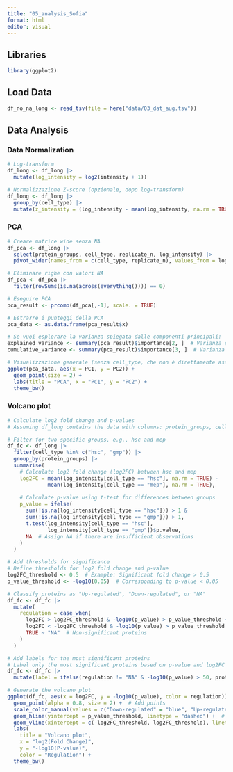 ```yaml
---
title: "05_analysis_Sofia"
format: html
editor: visual
---
```


## Libraries

```r
library(ggplot2)
```

## Load Data

```r
df_no_na_long <- read_tsv(file = here("data/03_dat_aug.tsv"))
```

## Data Analysis

### Data Normalization

```r
# Log-transform
df_long <- df_long |> 
  mutate(log_intensity = log2(intensity + 1))

# Normalizzazione Z-score (opzionale, dopo log-transform)
df_long <- df_long |> 
  group_by(cell_type) |> 
  mutate(z_intensity = (log_intensity - mean(log_intensity, na.rm = TRUE)) / sd(log_intensity, na.rm = TRUE))
```

### PCA

```r
# Creare matrice wide senza NA
df_pca <- df_long |> 
  select(protein_groups, cell_type, replicate_n, log_intensity) |> 
  pivot_wider(names_from = c(cell_type, replicate_n), values_from = log_intensity)

# Eliminare righe con valori NA
df_pca <- df_pca |> 
  filter(rowSums(is.na(across(everything()))) == 0)

# Eseguire PCA
pca_result <- prcomp(df_pca[,-1], scale. = TRUE)

# Estrarre i punteggi della PCA
pca_data <- as.data.frame(pca_result$x)

# Se vuoi esplorare la varianza spiegata dalle componenti principali:
explained_variance <- summary(pca_result)$importance[2, ]  # Varianza spiegata
cumulative_variance <- summary(pca_result)$importance[3, ]  # Varianza cumulativa

# Visualizzazione generale (senza cell_type, che non è direttamente associato alle righe)
ggplot(pca_data, aes(x = PC1, y = PC2)) +
  geom_point(size = 2) +
  labs(title = "PCA", x = "PC1", y = "PC2") +
  theme_bw()


```

### Volcano plot

```r
# Calculate log2 fold change and p-values
# Assuming df_long contains the data with columns: protein_groups, cell_type, replicate_n, log_intensity

# Filter for two specific groups, e.g., hsc and mep
df_fc <- df_long |> 
  filter(cell_type %in% c("hsc", "gmp")) |> 
  group_by(protein_groups) |> 
  summarise(
    # Calculate log2 fold change (log2FC) between hsc and mep
    log2FC = mean(log_intensity[cell_type == "hsc"], na.rm = TRUE) - 
             mean(log_intensity[cell_type == "mep"], na.rm = TRUE),
    
    # Calculate p-value using t-test for differences between groups
    p_value = ifelse(
      sum(!is.na(log_intensity[cell_type == "hsc"])) > 1 & 
      sum(!is.na(log_intensity[cell_type == "gmp"])) > 1,
      t.test(log_intensity[cell_type == "hsc"], 
             log_intensity[cell_type == "gmp"])$p.value,
      NA  # Assign NA if there are insufficient observations
    )
  )

# Add thresholds for significance
# Define thresholds for log2 fold change and p-value
log2FC_threshold <- 0.5  # Example: Significant fold change > 0.5
p_value_threshold <- -log10(0.05)  # Corresponding to p-value < 0.05

# Classify proteins as "Up-regulated", "Down-regulated", or "NA"
df_fc <- df_fc |> 
  mutate(
    regulation = case_when(
      log2FC > log2FC_threshold & -log10(p_value) > p_value_threshold ~ "Up-regulated",
      log2FC < -log2FC_threshold & -log10(p_value) > p_value_threshold ~ "Down-regulated",
      TRUE ~ "NA"  # Non-significant proteins
    )
  )

# Add labels for the most significant proteins
# Label only the most significant proteins based on p-value and log2FC
df_fc <- df_fc |> 
  mutate(label = ifelse(regulation != "NA" & -log10(p_value) > 50, protein_groups, NA))

# Generate the volcano plot
ggplot(df_fc, aes(x = log2FC, y = -log10(p_value), color = regulation)) +
  geom_point(alpha = 0.8, size = 2) +  # Add points
  scale_color_manual(values = c("Down-regulated" = "blue", "Up-regulated" = "red", "NA" = "gray")) +
  geom_hline(yintercept = p_value_threshold, linetype = "dashed") +  # Add horizontal threshold for p-value
  geom_vline(xintercept = c(-log2FC_threshold, log2FC_threshold), linetype = "dashed") +  # Add vertical thresholds for log2FC
  labs(
    title = "Volcano plot",
    x = "log2(Fold Change)",
    y = "-log10(P-value)",
    color = "Regulation") +
  theme_bw()

```
